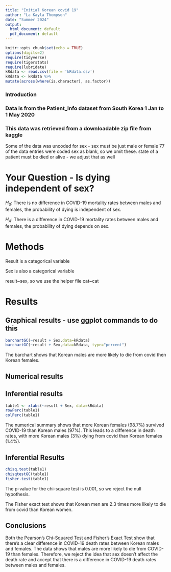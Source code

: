 ```yaml
---
title: "Initial Korean covid 19"
author: "La Kayla Thompson"
date: "Summer 2024"
output:
  html_document: default
  pdf_document: default
---
```


```r
knitr::opts_chunk$set(echo = TRUE)
options(digits=2)
require(tidyverse)
require(tigerstats)
require(lubridate)
kRdata <- read.csv(file = 'kRdata.csv')
kRdata <- kRdata %>%
mutate(across(where(is.character), as.factor))

```


### Introduction 

### Data is from the Patient_Info dataset from South Korea 1 Jan to 1 May 2020
### This data was retrieved from a downloadable zip file from kaggle

Some of the data was uncoded for sex - sex must be just male or female
77 of the data entries were coded sex  as blank, so we omit these.
state of a patient must be died or alive - we adjust that as well   
  
# Your Question - Is dying independent of sex?

$H_0$: There is no difference in COVID-19 mortality rates between males and females, the probability of dying is independent of sex.  

$H_A$: There is a difference in COVID-19 mortality rates between males and females, the probability of dying depends on sex.  


# Methods

Result is a categorical variable

Sex is also a categorical variable

result~sex, so we use the helper file cat~cat 


# Results

## Graphical results - use ggplot commands to do this  

```r
barchartGC(~result + Sex,data=kRdata)
barchartGC(~result + Sex,data=kRdata, type="percent")

``` 

The barchart shows that Korean males are more likely to die from covid then Korean females.

## Numerical results


## Inferential results 


```r
table1 <- xtabs(~result + Sex, data=kRdata)
rowPerc(table1)
colPerc(table1)
```

The numerical summary shows that more Korean females (98.7%) survived COVID-19 than Korean males (97%). This leads to a difference in death rates, with more Korean males (3%) dying from covid than Korean females (1.4%).

## Inferential Results

```r
chisq.test(table1)
chisqtestGC(table1)
fisher.test(table1)
```

The p-value for the chi-square test is 0.001, so we reject the null hypothesis. 

The Fisher exact test shows that Korean men are 2.3 times more likely to die from covid than Korean women.


## Conclusions

Both the Pearson's Chi-Squared Test and Fisher's Exact Test show that there's a clear difference in COVID-19 death rates between Korean males and females. The data shows that males are more likely to die from COVID-19 than females. Therefore, we reject the idea that sex doesn't affect the death rate and accept that there is a difference in COVID-19 death rates between males and females.
